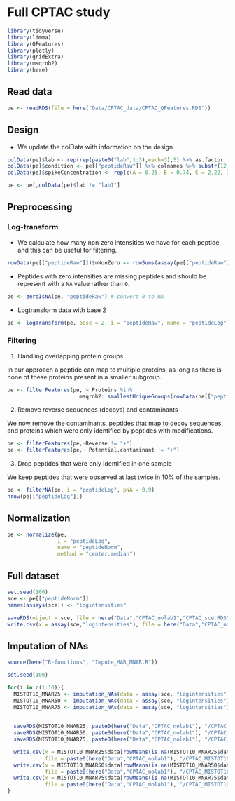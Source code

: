 

# Full CPTAC study 

```r
library(tidyverse)
library(limma)
library(QFeatures)
library(plotly)
library(gridExtra)
library(msqrob2)
library(here)
```
## Read data 

```r
pe <- readRDS(file = here("Data/CPTAC_data/CPTAC_QFeatures.RDS"))
```

## Design

- We update the colData with information on the design

```r
colData(pe)$lab <- rep(rep(paste0("lab",1:3),each=3),5) %>% as.factor
colData(pe)$condition <- pe[["peptideRaw"]] %>% colnames %>% substr(12,12) %>% as.factor
colData(pe)$spikeConcentration <- rep(c(A = 0.25, B = 0.74, C = 2.22, D = 6.67, E = 20),each = 9)

pe <- pe[,colData(pe)$lab != "lab1"]
```

## Preprocessing

### Log-transform

- We calculate how many non zero intensities we have for each peptide and this can be useful for filtering.

```r
rowData(pe[["peptideRaw"]])$nNonZero <- rowSums(assay(pe[["peptideRaw"]]) > 0)
```


- Peptides with zero intensities are missing peptides and should be represent
with a `NA` value rather than `0`.

```r
pe <- zeroIsNA(pe, "peptideRaw") # convert 0 to NA
```

- Logtransform data with base 2

```r
pe <- logTransform(pe, base = 2, i = "peptideRaw", name = "peptideLog")
```


### Filtering

1. Handling overlapping protein groups

In our approach a peptide can map to multiple proteins, as long as there is
none of these proteins present in a smaller subgroup.

```r
pe <- filterFeatures(pe, ~ Proteins %in%
                       msqrob2::smallestUniqueGroups(rowData(pe[["peptideLog"]])$Proteins))
```

2. Remove reverse sequences (decoys) and contaminants

We now remove the contaminants, peptides that map to decoy sequences, and proteins
which were only identified by peptides with modifications.

```r
pe <- filterFeatures(pe,~Reverse != "+")
pe <- filterFeatures(pe,~ Potential.contaminant != "+")
```

3. Drop peptides that were only identified in one sample

We keep peptides that were observed at last twice in 10% of the samples.

```r
pe <- filterNA(pe, i = "peptideLog", pNA = 0.9)
nrow(pe[["peptideLog"]])
```

## Normalization 

```r
pe <- normalize(pe, 
                i = "peptideLog", 
                name = "peptideNorm", 
                method = "center.median")
```


## Full dataset

```r
set.seed(100)
sce <- pe[["peptideNorm"]]
names(assays(sce)) <- "logintensities"
```


```r
saveRDS(object = sce, file = here("Data","CPTAC_nolab1","CPTAC_sce.RDS"))
write.csv(x = assay(sce,"logintensities"), file = here("Data","CPTAC_nolab1","CPTAC_sce.csv"))
```


## Imputation of NAs

```r
source(here("R-functions", "Impute_MAR_MNAR.R"))
```

```r
set.seed(100)

for(i in c(1:10)){
  MISTOT10_MNAR25 <- imputation_NAs(data = assay(sce, "logintensities"), MISTOT = 0.1, MNAR = 0.25)
  MISTOT10_MNAR50 <- imputation_NAs(data = assay(sce, "logintensities"), MISTOT = 0.1, MNAR = 0.50)
  MISTOT10_MNAR75 <- imputation_NAs(data = assay(sce, "logintensities"), MISTOT = 0.1, MNAR = 0.75)

  
  saveRDS(MISTOT10_MNAR25, paste0(here("Data","CPTAC_nolab1"), "/CPTAC_MISTOT10_MNAR25_",i,".RDS"))
  saveRDS(MISTOT10_MNAR50, paste0(here("Data","CPTAC_nolab1"), "/CPTAC_MISTOT10_MNAR50_",i,".RDS"))
  saveRDS(MISTOT10_MNAR75, paste0(here("Data","CPTAC_nolab1"), "/CPTAC_MISTOT10_MNAR75_",i,".RDS"))

  write.csv(x = MISTOT10_MNAR25$data[rowMeans(is.na(MISTOT10_MNAR25$data)) < 1,], 
            file = paste0(here("Data","CPTAC_nolab1"), "/CPTAC_MISTOT10_MNAR25_",i,".csv"))
  write.csv(x = MISTOT10_MNAR50$data[rowMeans(is.na(MISTOT10_MNAR50$data)) < 1,], 
            file = paste0(here("Data","CPTAC_nolab1"), "/CPTAC_MISTOT10_MNAR50_",i,".csv"))
  write.csv(x = MISTOT10_MNAR75$data[rowMeans(is.na(MISTOT10_MNAR75$data)) < 1,], 
            file = paste0(here("Data","CPTAC_nolab1"), "/CPTAC_MISTOT10_MNAR75_",i,".csv"))
}
```
